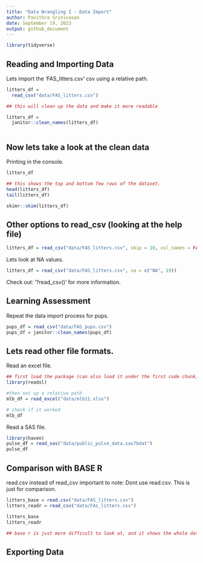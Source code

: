 ```yaml
---
title: "Data Wrangling I - Data Import"
author: Pavithra Srinivasan
date: September 19, 2023
output: github_document
---
```


```r
library(tidyverse)
```

## Reading and Importing Data

Lets import the 'FAS_litters.csv' csv using a relative path. 
```r
litters_df = 
  read_csv("data/FAS_litters.csv")

## this will clean up the data and make it more readable

litters_df = 
  janitor::clean_names(litters_df)
  
```
## Now lets take a look at the clean data

Printing in the console. 

```r
litters_df
```


```r
## this shows the top and bottom few rows of the dataset. 
head(litters_df)
tail(litters_df)
```
```r
skimr::skim(litters_df)
```

## Other options to read_csv (looking at the help file)

```r
litters_df = read_csv("data/FAS_litters.csv", skip = 10, col_names = FALSE)
```

Lets look at NA values. 
```r
litters_df = read_csv("data/FAS_litters.csv", na = c("NA", 19))
```

Check out: '?read_csv()' for more information. 

## Learning Assessment
Repeat the data import process for pups. 

```r
pups_df = read_csv("data/FAS_pups.csv")
pups_df = janitor::clean_names(pups_df)
```

## Lets read other file formats. 

Read an excel file. 
```r
## first load the package (can also load it under the first code chunk)
library(readxl)

#then set up a relative path
mlb_df = read_excel("data/mlb11.xlsx")

# check if it worked
mlb_df
```
Read a SAS file. 
```r
library(haven)
pulse_df = read_sas("data/public_pulse_data.sas7bdat")
pulse_df
```

## Comparison with BASE R
read.csv instead of read_csv
important to note: Dont use read.csv. This is just for comparison. 

```r
litters_base = read.csv("data/FAS_litters.csv")
litters_readr = read_csv("data/FAs_litters.csv")

litters_base
litters_readr

## base r is just more difficult to look at, and it shows the whole data set without proper organization. 
```

## Exporting Data




